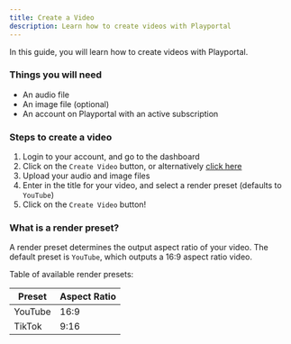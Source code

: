 ```yaml
---
title: Create a Video
description: Learn how to create videos with Playportal
---
```


In this guide, you will learn how to create videos with Playportal.

### Things you will need
- An audio file
- An image file (optional)
- An account on Playportal with an active subscription

### Steps to create a video
1. Login to your account, and go to the dashboard
2. Click on the `Create Video` button, or alternatively [click here](/dashboard/create-video)
3. Upload your audio and image files
4. Enter in the title for your video, and select a render preset (defaults to `YouTube`)
5. Click on the `Create Video` button!

### What is a render preset?

A render preset determines the output aspect ratio of your video. 
The default preset is `YouTube`, which outputs a 16:9 aspect ratio video.

Table of available render presets:

| Preset | Aspect Ratio |
| ------ | ------------ |
| YouTube | 16:9 |
| TikTok | 9:16 |


